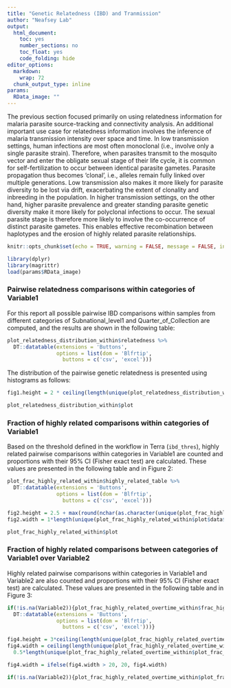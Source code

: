 ```yaml
---
title: "Genetic Relatedness (IBD) and Tranmission"
author: "Neafsey Lab"
output:
  html_document:
    toc: yes
    number_sections: no
    toc_float: yes
    code_folding: hide
editor_options:
  markdown:
    wrap: 72
  chunk_output_type: inline
params:
  RData_image: ""
---
```


The previous section focused primarily on using relatedness information
for malaria parasite source-tracking and connectivity analysis. An
additional important use case for relatedness information involves the
inference of malaria transmission intensity over space and time. In low
transmission settings, human infections are most often monoclonal (i.e.,
involve only a single parasite strain). Therefore, when parasites
transmit to the mosquito vector and enter the obligate sexual stage of
their life cycle, it is common for self-fertilization to occur between
identical parasite gametes. Parasite propagation thus becomes 'clonal',
i.e., alleles remain fully linked over multiple generations. Low
transmission also makes it more likely for parasite diversity to be lost
via drift, exacerbating the extent of clonality and inbreeding in the
population. In higher transmission settings, on the other hand, higher
parasite prevalence and greater standing parasite genetic diversity make
it more likely for polyclonal infections to occur. The sexual parasite
stage is therefore more likely to involve the co-occurrence of distinct
parasite gametes. This enables effective recombination between
haplotypes and the erosion of highly related parasite relationships.

```r
knitr::opts_chunk$set(echo = TRUE, warning = FALSE, message = FALSE, include = TRUE)
```

```r
library(dplyr)
library(magrittr)
load(params$RData_image)

```

### Pairwise relatedness comparisons within categories of Variable1

For this report all possible pairwise IBD comparisons within samples
from different categories of Subnational_level1 and Quarter_of_Collection are computed, and
the results are shown in the following table:

```r

plot_relatedness_distribution_within$relatedness %>%
  DT::datatable(extensions = 'Buttons',
                options = list(dom = 'Blfrtip',
                  buttons = c('csv', 'excel')))

```

The distribution of the pairwise genetic relatedness is presented using
histograms as follows:

```r
fig1.height = 2 * ceiling(length(unique(plot_relatedness_distribution_within$plot$data$Pop_comparison))/3)
```

```r
plot_relatedness_distribution_within$plot
```

### Fraction of highly related comparisons within categories of Variable1

Based on the threshold defined in the workflow in Terra (`ibd_thres`),
highly related pairwise comparisons within categories in Variable1 are
counted and proportions with their 95% CI (Fisher exact test) are
calculated. These values are presented in the following table and in
Figure 2:

```r
plot_frac_highly_related_within$highly_related_table %>%
  DT::datatable(extensions = 'Buttons',
                options = list(dom = 'Blfrtip',
                  buttons = c('csv', 'excel')))
```

```r
fig2.height = 2.5 + max(round(nchar(as.character(unique(plot_frac_highly_related_within$plot$data$Pop_comparison)))/10, 0))
fig2.width = 1*length(unique(plot_frac_highly_related_within$plot$data$Pop_comparison))
```

```r
plot_frac_highly_related_within$plot
```

### Fraction of highly related comparisons between categories of Variable1 over Variable2

Highly related pairwise comparisons within categories in Variable1 and
Variable2 are also counted and proportions with their 95% CI (Fisher
exact test) are calculated. These values are presented in the following
table and in Figure 3:

```r
if(!is.na(Variable2)){plot_frac_highly_related_overtime_within$frac_highly_related %>%
  DT::datatable(extensions = 'Buttons',
                options = list(dom = 'Blfrtip',
                  buttons = c('csv', 'excel')))}
```

```r
fig4.height = 3*ceiling(length(unique(plot_frac_highly_related_overtime_within$plot_frac_highly_related$data$Pop_comparison))/3)
fig4.width = ceiling(length(unique(plot_frac_highly_related_overtime_within$plot_frac_highly_related$data$Pop_comparison)) *
  0.5*length(unique(plot_frac_highly_related_overtime_within$plot_frac_highly_related$data$Date_Yi)))

fig4.width = ifelse(fig4.width > 20, 20, fig4.width)
```

```r

if(!is.na(Variable2)){plot_frac_highly_related_overtime_within$plot_frac_highly_related}
```

